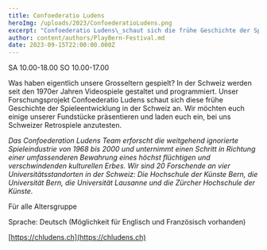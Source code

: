 ```yaml
---
title: Confoederatio Ludens
heroImg: /uploads/2023/ConfoederatioLudens.png
excerpt: "Confoederatio Ludens\_schaut sich die frühe Geschichte der Spieleentwicklung in der Schweiz an. Wir möchten euch einige unserer Fundstücke präsentieren und laden euch ein, bei uns Schweizer Retrospiele anzutesten.\n"
author: content/authors/PlayBern-Festival.md
date: 2023-09-15T22:00:00.000Z
---
```


SA 10.00-18.00       SO 10.00-17.00

Was haben eigentlich unsere Grosseltern gespielt? In der Schweiz werden seit den 1970er Jahren Videospiele gestaltet und programmiert. Unser Forschungsprojekt Confoederatio Ludens schaut sich diese frühe Geschichte der Spieleentwicklung in der Schweiz an. Wir möchten euch einige unserer Fundstücke präsentieren und laden euch ein, bei uns Schweizer Retrospiele anzutesten.

*Das Confoederation Ludens Team erforscht die weitgehend ignorierte Spieleindustrie von 1968 bis 2000 und unternimmt einen Schritt in Richtung einer umfassenderen Bewahrung eines höchst flüchtigen und verschwindenden kulturellen Erbes. Wir sind 20 Forschende an vier Universitätsstandorten in der Schweiz: Die Hochschule der Künste Bern, die Universität Bern, die Universität Lausanne und die Zürcher Hochschule der Künste.*

Für alle Altersgruppe

Sprache: Deutsch (Möglichkeit für Englisch und Französisch vorhanden)

[https://chludens.ch](https://chludens.ch)
